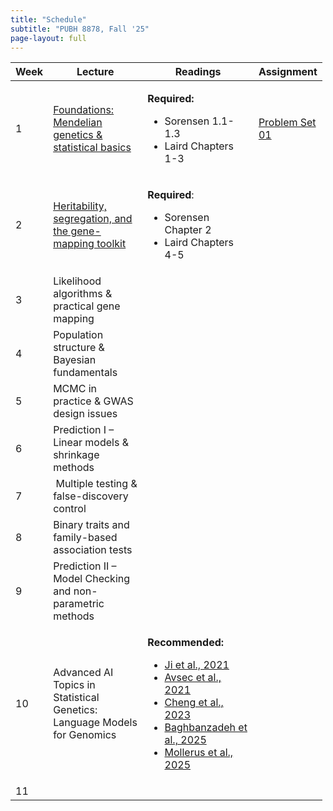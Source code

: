 ```yaml
---
title: "Schedule"
subtitle: "PUBH 8878, Fall '25"
page-layout: full
---
```


+------------+------------------------------------------------------------------------------------+----------------------------------------------------------------------------------------------+-------------------------------------------------+
| Week       | Lecture                                                                            | Readings                                                                                     | Assignment                                      |
+============+====================================================================================+==============================================================================================+=================================================+
| 1          | [Foundations: Mendelian genetics & statistical basics](lectures/lecture-01.qmd)    | **Required:**                                                                                | [Problem Set 01](assignments/assignment-01.qmd) |
|            |                                                                                    |                                                                                              |                                                 |
|            |                                                                                    | -   Sorensen 1.1-1.3                                                                         |                                                 |
|            |                                                                                    | -   Laird Chapters 1-3                                                                       |                                                 |
+------------+------------------------------------------------------------------------------------+----------------------------------------------------------------------------------------------+-------------------------------------------------+
| 2          | [Heritability, segregation, and the gene-mapping toolkit](lectures/lecture-02.qmd) | **Required**:                                                                                |                                                 |
|            |                                                                                    |                                                                                              |                                                 |
|            |                                                                                    | -   Sorensen Chapter 2                                                                       |                                                 |
|            |                                                                                    | -   Laird Chapters 4-5                                                                       |                                                 |
+------------+------------------------------------------------------------------------------------+----------------------------------------------------------------------------------------------+-------------------------------------------------+
| 3          | Likelihood algorithms & practical gene mapping                                     |                                                                                              |                                                 |
+------------+------------------------------------------------------------------------------------+----------------------------------------------------------------------------------------------+-------------------------------------------------+
| 4          | Population structure & Bayesian fundamentals                                       |                                                                                              |                                                 |
+------------+------------------------------------------------------------------------------------+----------------------------------------------------------------------------------------------+-------------------------------------------------+
| 5          | MCMC in practice & GWAS design issues                                              |                                                                                              |                                                 |
+------------+------------------------------------------------------------------------------------+----------------------------------------------------------------------------------------------+-------------------------------------------------+
| 6          | Prediction I – Linear models & shrinkage methods                                   |                                                                                              |                                                 |
+------------+------------------------------------------------------------------------------------+----------------------------------------------------------------------------------------------+-------------------------------------------------+
| 7          |  Multiple testing & false-discovery control                                        |                                                                                              |                                                 |
+------------+------------------------------------------------------------------------------------+----------------------------------------------------------------------------------------------+-------------------------------------------------+
| 8          | Binary traits and family-based association tests                                   |                                                                                              |                                                 |
+------------+------------------------------------------------------------------------------------+----------------------------------------------------------------------------------------------+-------------------------------------------------+
| 9          | Prediction II – Model Checking and non-parametric methods                          |                                                                                              |                                                 |
+------------+------------------------------------------------------------------------------------+----------------------------------------------------------------------------------------------+-------------------------------------------------+
| 10         | Advanced AI Topics in Statistical Genetics: Language Models for Genomics           | **Recommended:**                                                                             |                                                 |
|            |                                                                                    |                                                                                              |                                                 |
|            |                                                                                    | -   [Ji et al., 2021](https://academic.oup.com/bioinformatics/article/37/15/2112/6128680)    |                                                 |
|            |                                                                                    | -   [Avsec et al., 2021](https://www.nature.com/articles/s41592-021-01252-x)                 |                                                 |
|            |                                                                                    | -   [Cheng et al., 2023](https://www.science.org/doi/10.1126/science.adg7492)                |                                                 |
|            |                                                                                    | -   [Baghbanzadeh et al., 2025](https://www.biorxiv.org/content/10.1101/2025.03.12.642848v1) |                                                 |
|            |                                                                                    | -   [Mollerus et al., 2025](https://www.biorxiv.org/content/10.1101/2025.07.08.663767v1)     |                                                 |
+------------+------------------------------------------------------------------------------------+----------------------------------------------------------------------------------------------+-------------------------------------------------+
| 11         |                                                                                    |                                                                                              |                                                 |
+------------+------------------------------------------------------------------------------------+----------------------------------------------------------------------------------------------+-------------------------------------------------+